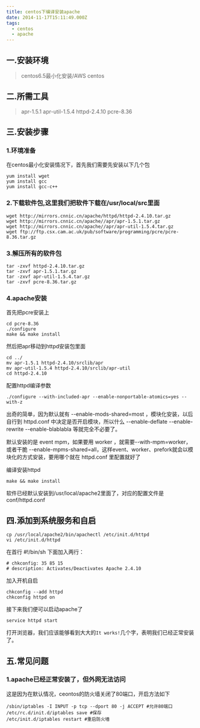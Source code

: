 ```yaml
---
title: centos下编译安装apache
date: 2014-11-17T15:11:49.000Z
tags:
  - centos
  - apache
---
```

## 一.安装环境

>centos6.5最小化安装/AWS centos

## 二.所需工具

>apr-1.5.1
>apr-util-1.5.4
>httpd-2.4.10
>pcre-8.36

## 三.安装步骤

### 1.环境准备

在centos最小化安装情况下，首先我们需要先安装以下几个包

```
yum install wget
yum install gcc
yum install gcc-c++
```

### 2.下载软件包,这里我们把软件下载在/usr/local/src里面

```
wget http://mirrors.cnnic.cn/apache/httpd/httpd-2.4.10.tar.gz
wget http://mirrors.cnnic.cn/apache//apr/apr-1.5.1.tar.gz
wget http://mirrors.cnnic.cn/apache//apr/apr-util-1.5.4.tar.gz
wget ftp://ftp.csx.cam.ac.uk/pub/software/programming/pcre/pcre-8.36.tar.gz
```

### 3.解压所有的软件包

```
tar -zxvf httpd-2.4.10.tar.gz
tar -zxvf apr-1.5.1.tar.gz
tar -zxvf apr-util-1.5.4.tar.gz
tar -zxvf pcre-8.36.tar.gz
```

### 4.apache安装

首先把pcre安装上

```
cd pcre-8.36
./configure
make && make install
```

然后把apr移动到httpd安装包里面

```
cd ../
mv apr-1.5.1 httpd-2.4.10/srclib/apr
mv apr-util-1.5.4 httpd-2.4.10/srclib/apr-util
cd httpd-2.4.10
```

配置httpd编译参数

```
./configure --with-included-apr --enable-nonportable-atomics=yes --with-z
```

出奇的简单，因为默认就有 --enable-mods-shared=most ，模块化安装，以后自行到 httpd.conf 中决定是否开启模块，所以什么 --enable-deflate --enable-rewrite --enable-blablabla 等就完全不必要了。

默认安装的是 event mpm，如果要用 worker ，就需要--with-mpm=worker，或者干脆 --enable-mpms-shared=all，这样event、worker、prefork就会以模块化的方式安装，要用哪个就在 httpd.conf 里配置就好了

编译安装httpd

```
make && make install
```

软件已经默认安装到/usr/local/apache2里面了，对应的配置文件是conf/httpd.conf

## 四.添加到系统服务和自启

```
cp /usr/local/apache2/bin/apachectl /etc/init.d/httpd
vi /etc/init.d/httpd
```

在首行 #!/bin/sh 下面加入两行：

```
# chkconfig: 35 85 15
# description: Activates/Deactivates Apache 2.4.10
```

加入开机自启

```
chkconfig --add httpd
chkconfig httpd on
```

接下来我们便可以启动apache了

```
service httpd start
```

打开浏览器，我们应该能够看到大大的`It works!`几个字，表明我们已经正常安装了。

## 五.常见问题

### 1.apache已经正常安装了，但外网无法访问

这是因为在默认情况，ceontos的防火墙关闭了80端口，开启方法如下

```
/sbin/iptables -I INPUT -p tcp --dport 80 -j ACCEPT #允许80端口
/etc/rc.d/init.d/iptables save #保存
/etc/init.d/iptables restart #重启防火墙
```
